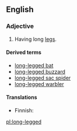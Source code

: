 ==English==

===Adjective===
{{en-adj|pos=[[long]]-[[legged]]}}

# Having long [[leg]]s.

====Derived terms====
* [[long-legged bat]]
* [[long-legged buzzard]]
* [[long-legged sac spider]]
* [[long-legged warbler]]

====Translations====
{{trans-top|having long legs}}
* Finnish: {{t-|fi|pitkäjalkainen}}
{{trans-mid}}
{{trans-bottom}}

[[pl:long-legged]]